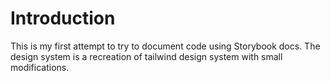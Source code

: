 
<Meta title="Design System|Intro" />

# Introduction

This is my first attempt to try to document code using Storybook docs. The design system is a recreation of tailwind design system with small modifications.
